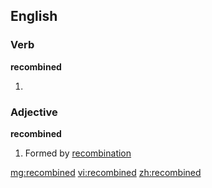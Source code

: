 ==English==

===Verb===
'''recombined'''

# {{past of|recombine}}

===Adjective===
'''recombined'''

# Formed by [[recombination]]

[[mg:recombined]]
[[vi:recombined]]
[[zh:recombined]]
